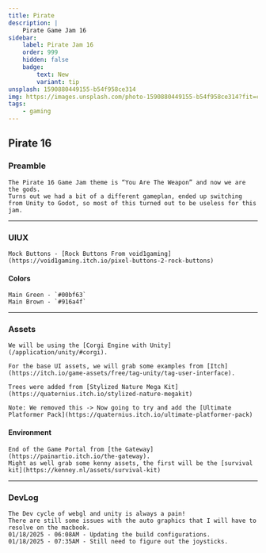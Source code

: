 ```yaml
---
title: Pirate
description: |
    Pirate Game Jam 16
sidebar:
    label: Pirate Jam 16
    order: 999
    hidden: false
    badge:
        text: New
        variant: tip
unsplash: 1590880449155-b54f958ce314
img: https://images.unsplash.com/photo-1590880449155-b54f958ce314?fit=crop&w=1400&h=700&q=75
tags:
    - gaming
---
```


## Pirate 16

### Preamble

    The Pirate 16 Game Jam theme is “You Are The Weapon” and now we are the gods.
    Turns out we had a bit of a different gameplan, ended up switching from Unity to Godot, so most of this turned out to be useless for this jam.

---

### UIUX

    Mock Buttons - [Rock Buttons From void1gaming](https://void1gaming.itch.io/pixel-buttons-2-rock-buttons)

#### Colors 

    Main Green - `#00bf63`
    Main Brown - `#916a4f`

---

### Assets

    We will be using the [Corgi Engine with Unity](/application/unity/#corgi).

    For the base UI assets, we will grab some examples from [Itch](https://itch.io/game-assets/free/tag-unity/tag-user-interface).

    Trees were added from [Stylized Nature Mega Kit](https://quaternius.itch.io/stylized-nature-megakit)
    
    Note: We removed this -> Now going to try and add the [Ultimate Platformer Pack](https://quaternius.itch.io/ultimate-platformer-pack)

#### Environment

    End of the Game Portal from [the Gateway](https://painartio.itch.io/the-gateway).
    Might as well grab some kenny assets, the first will be the [survival kit](https://kenney.nl/assets/survival-kit)

---

### DevLog

    The Dev cycle of webgl and unity is always a pain!
    There are still some issues with the auto graphics that I will have to resolve on the macbook.
    01/18/2025 - 06:08AM - Updating the build configurations.
    01/18/2025 - 07:35AM - Still need to figure out the joysticks.
